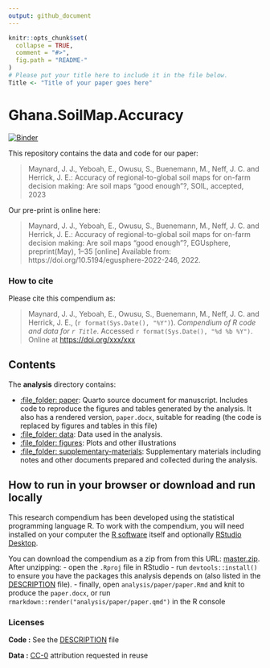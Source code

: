 ```yaml
---
output: github_document
---
```


<!-- README.md is generated from README.Rmd. Please edit that file -->

```r
knitr::opts_chunk$set(
  collapse = TRUE,
  comment = "#>",
  fig.path = "README-"
)
# Please put your title here to include it in the file below.
Title <- "Title of your paper goes here"
```

# Ghana.SoilMap.Accuracy

[![Binder](https://mybinder.org/badge_logo.svg)](https://mybinder.org/v2/gh/jjmaynard/Ghana.SoilMap.Accuracy/master?urlpath=rstudio)

This repository contains the data and code for our paper:

> Maynard, J. J., Yeboah, E., Owusu, S., Buenemann, M., Neff, J. C. and Herrick, J. E.: Accuracy of regional-to-global soil maps for on-farm decision making: Are soil maps “good enough”?, SOIL, accepted, 2023

Our pre-print is online here:

> Maynard, J. J., Yeboah, E., Owusu, S., Buenemann, M., Neff, J. C. and Herrick, J. E.: Accuracy of regional-to-global soil maps for on-farm decision making: Are soil maps “good enough”?, EGUsphere, preprint(May), 1–35 [online] Available from: https://doi.org/10.5194/egusphere-2022-246, 2022.


### How to cite

Please cite this compendium as:

> Maynard, J. J., Yeboah, E., Owusu, S., Buenemann, M., Neff, J. C. and Herrick, J. E., (`r format(Sys.Date(), "%Y")`). _Compendium of R code and data for `r Title`_. Accessed `r format(Sys.Date(), "%d %b %Y")`. Online at <https://doi.org/xxx/xxx>

## Contents

The **analysis** directory contains:

  - [:file\_folder: paper](/analysis/paper): Quarto source document
    for manuscript. Includes code to reproduce the figures and tables
    generated by the analysis. It also has a rendered version,
    `paper.docx`, suitable for reading (the code is replaced by figures
    and tables in this file)
  - [:file\_folder: data](/analysis/data): Data used in the analysis.
  - [:file\_folder: figures](/analysis/figures): Plots and other
    illustrations
  - [:file\_folder:
    supplementary-materials](/analysis/supplementary-materials):
    Supplementary materials including notes and other documents
    prepared and collected during the analysis.

## How to run in your browser or download and run locally

This research compendium has been developed using the statistical programming
language R. To work with the compendium, you will need
installed on your computer the [R software](https://cloud.r-project.org/)
itself and optionally [RStudio Desktop](https://rstudio.com/products/rstudio/download/).

You can download the compendium as a zip from from this URL:
[master.zip](/archive/master.zip). After unzipping:
- open the `.Rproj` file in RStudio
- run `devtools::install()` to ensure you have the packages this analysis depends on (also listed in the
[DESCRIPTION](/DESCRIPTION) file).
- finally, open `analysis/paper/paper.Rmd` and knit to produce the `paper.docx`, or run `rmarkdown::render("analysis/paper/paper.qmd")` in the R console

### Licenses

**Code :** See the [DESCRIPTION](DESCRIPTION) file

**Data :** [CC-0](http://creativecommons.org/publicdomain/zero/1.0/) attribution requested in reuse



